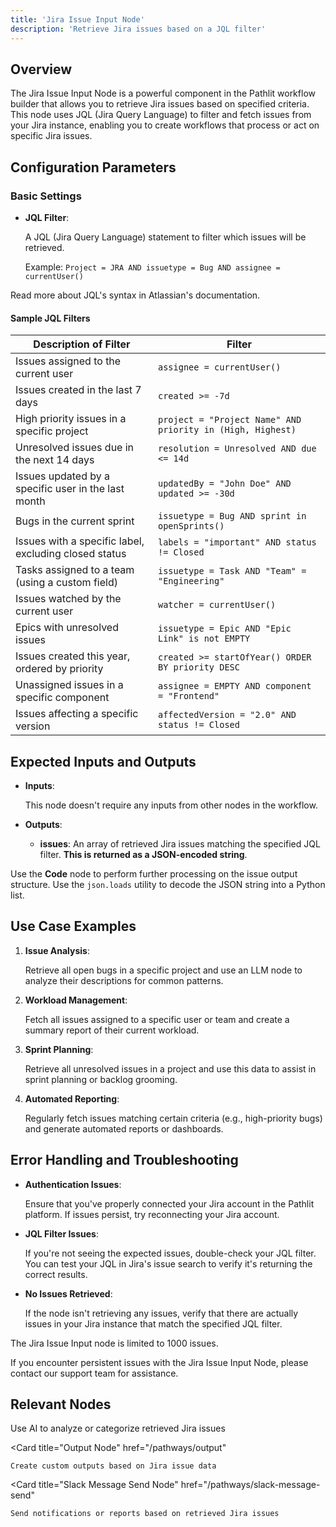 ```yaml
---
title: 'Jira Issue Input Node'
description: 'Retrieve Jira issues based on a JQL filter'
---
```


## Overview

The Jira Issue Input Node is a powerful component in the Pathlit workflow builder that allows you to retrieve Jira issues based on specified criteria. This node uses JQL (Jira Query Language) to filter and fetch issues from your Jira instance, enabling you to create workflows that process or act on specific Jira issues.

## Configuration Parameters

### Basic Settings

* **JQL Filter**: 
    
    A JQL (Jira Query Language) statement to filter which issues will be retrieved. 
    
    Example: `Project = JRA AND issuetype = Bug AND assignee = currentUser()`

<Card title="JQL (Jira Query Language)" href="https://support.atlassian.com/jira-software-cloud/docs/use-advanced-search-with-jira-query-language-jql/">
  Read more about JQL's syntax in Atlassian's documentation.
</Card>

#### Sample JQL Filters

| Description of Filter | Filter |
|------------------------|--------|
| Issues assigned to the current user | ```assignee = currentUser()``` |
| Issues created in the last 7 days | ```created >= -7d``` |
| High priority issues in a specific project | ```project = "Project Name" AND priority in (High, Highest)``` |
| Unresolved issues due in the next 14 days | ```resolution = Unresolved AND due <= 14d``` |
| Issues updated by a specific user in the last month | ```updatedBy = "John Doe" AND updated >= -30d``` |
| Bugs in the current sprint | ```issuetype = Bug AND sprint in openSprints()``` |
| Issues with a specific label, excluding closed status | ```labels = "important" AND status != Closed``` |
| Tasks assigned to a team (using a custom field) | ```issuetype = Task AND "Team" = "Engineering"``` |
| Issues watched by the current user | ```watcher = currentUser()``` |
| Epics with unresolved issues | ```issuetype = Epic AND "Epic Link" is not EMPTY``` |
| Issues created this year, ordered by priority | ```created >= startOfYear() ORDER BY priority DESC``` |
| Unassigned issues in a specific component | ```assignee = EMPTY AND component = "Frontend"``` |
| Issues affecting a specific version | ```affectedVersion = "2.0" AND status != Closed``` |

## Expected Inputs and Outputs

- **Inputs**:
    
    This node doesn't require any inputs from other nodes in the workflow.

- **Outputs**:
    
    * **issues**: An array of retrieved Jira issues matching the specified JQL filter. **This is returned as a JSON-encoded string**.

<Tip>Use the **Code** node to perform further processing on the issue output structure. Use the `json.loads` utility to decode the JSON string into a Python list.</Tip>

## Use Case Examples

1. **Issue Analysis**: 
    
    Retrieve all open bugs in a specific project and use an LLM node to analyze their descriptions for common patterns.

2. **Workload Management**: 
    
    Fetch all issues assigned to a specific user or team and create a summary report of their current workload.

3. **Sprint Planning**: 
    
    Retrieve all unresolved issues in a project and use this data to assist in sprint planning or backlog grooming.

4. **Automated Reporting**: 
    
    Regularly fetch issues matching certain criteria (e.g., high-priority bugs) and generate automated reports or dashboards.

## Error Handling and Troubleshooting

- **Authentication Issues**: 
    
    Ensure that you've properly connected your Jira account in the Pathlit platform. If issues persist, try reconnecting your Jira account.

- **JQL Filter Issues**: 
    
    If you're not seeing the expected issues, double-check your JQL filter. You can test your JQL in Jira's issue search to verify it's returning the correct results.

- **No Issues Retrieved**: 
    
    If the node isn't retrieving any issues, verify that there are actually issues in your Jira instance that match the specified JQL filter.

<Note>The Jira Issue Input node is limited to 1000 issues.</Note>

If you encounter persistent issues with the Jira Issue Input Node, please contact our support team for assistance.

## Relevant Nodes

<CardGroup>
  <Card
    title="LLM Node"
    href="/pathways/llm"
  >
    Use AI to analyze or categorize retrieved Jira issues
  </Card>

  <Card
    title="Output Node"
    href="/pathways/output"
  >
    Create custom outputs based on Jira issue data
  </Card>

  <Card
    title="Slack Message Send Node"
    href="/pathways/slack-message-send"
  >
    Send notifications or reports based on retrieved Jira issues
  </Card>
</CardGroup>